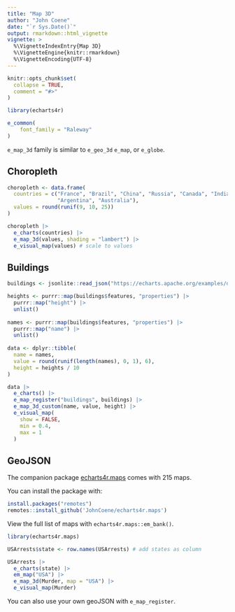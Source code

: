 ```yaml
---
title: "Map 3D"
author: "John Coene"
date: "`r Sys.Date()`"
output: rmarkdown::html_vignette
vignette: >
  %\VignetteIndexEntry{Map 3D}
  %\VignetteEngine{knitr::rmarkdown}
  %\VignetteEncoding{UTF-8}
---
```


```r
knitr::opts_chunk$set(
  collapse = TRUE,
  comment = "#>"
)

library(echarts4r)

e_common(
    font_family = "Raleway"
)
```

`e_map_3d` family is similar to `e_geo_3d` `e_map`, or `e_globe`.

## Choropleth

```r
choropleth <- data.frame(
  countries = c("France", "Brazil", "China", "Russia", "Canada", "India", "United States",
                "Argentina", "Australia"),
  values = round(runif(9, 10, 25))
)

choropleth |> 
  e_charts(countries) |> 
  e_map_3d(values, shading = "lambert") |> 
  e_visual_map(values) # scale to values
```

## Buildings

```r
buildings <- jsonlite::read_json("https://echarts.apache.org/examples/data-gl/asset/data/buildings.json")

heights <- purrr::map(buildings$features, "properties") |> 
  purrr::map("height") |> 
  unlist()
  
names <- purrr::map(buildings$features, "properties") |> 
  purrr::map("name") |> 
  unlist()
  
data <- dplyr::tibble(
  name = names,
  value = round(runif(length(names), 0, 1), 6),
  height = heights / 10
)

data |> 
  e_charts() |> 
  e_map_register("buildings", buildings) |>
  e_map_3d_custom(name, value, height) |> 
  e_visual_map(
    show = FALSE,
    min = 0.4,
    max = 1
  )
```

## GeoJSON

The companion package [echarts4r.maps](https://echarts4r-maps.john-coene.com) comes with 215 maps.

You can install the package with:

```r
install.packages("remotes")
remotes::install_github('JohnCoene/echarts4r.maps')
```

View the full list of maps with `echarts4r.maps::em_bank()`.

```r
library(echarts4r.maps)

USArrests$state <- row.names(USArrests) # add states as column

USArrests |> 
  e_charts(state) |>
  em_map("USA") |> 
  e_map_3d(Murder, map = "USA") |> 
  e_visual_map(Murder)
```

You can also use your own geoJSON with `e_map_register`.